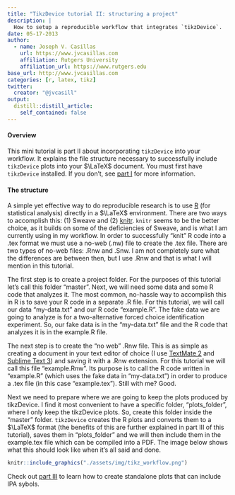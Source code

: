 ```yaml
---
title: "TikzDevice tutorial II: structuring a project"
description: |
  How to setup a reproducible workflow that integrates `tikzDevice`. 
date: 05-17-2013
author:
  - name: Joseph V. Casillas 
    url: https://www.jvcasillas.com
    affiliation: Rutgers University
    affiliation_url: https://www.rutgers.edu
base_url: http://www.jvcasillas.com
categories: [r, latex, tikz]
twitter:
  creator: "@jvcasill"
output:
  distill::distill_article:
    self_contained: false
---
```



#### Overview

This mini tutorial is part II about incorporating `tikzDevice` into your workflow. 
It explains the file structure necessary to successfully include `tikzDevice` plots into your $\LaTeX$ document. 
You must first have `tikzDevice` installed. 
If you don't, see [part I][part I] for more information.

#### The structure

A simple yet effective way to do reproducible research is to use [R][R] (for statistical analysis) directly in a $\LaTeX$ environment. 
There are two ways to accomplish this: (1) Sweave and (2) [knitr][knitr]. 
`knitr` seems to be the better choice, as it builds on some of the deficiencies of Sweave, and is what I am currently using in my workflow. 
In order to successfully "knit" R code into a .tex format we must use a no-web (.nw) file to create the .tex file. 
There are two types of no-web files: .Rnw and .Snw. 
I am not completely sure what the differences are between then, but I use .Rnw and that is what I will mention in this tutorial.

The first step is to create a project folder. 
For the purposes of this tutorial let's call this folder "master". 
Next, we will need some data and some R code that analyzes it. 
The most common, no-hassle way to accomplish this in R is to save your R code in a separate .R file. 
For this tutorial, we will call our data "my-data.txt" and our R code "example.R". 
The fake data we are going to analyze is for a two-alternative forced choice identification experiment. 
So, our fake data is in the "my-data.txt" file and the R code that analyzes it is in the example.R file.

The next step is to create the "no web" .Rnw file. 
This is as simple as creating a document in your text editor of choice (I use [TextMate 2][tm2] and [Sublime Text 3][st3]) and saving it with a .Rnw extension. 
For this tutorial we will call this file "example.Rnw". 
Its purpose is to call the R code written in "example.R" (which uses the fake data in "my-data.txt") in order to produce a .tex file (in this case "example.tex"). 
Still with me? Good.

Next we need to prepare where we are going to keep the plots produced by tikzDevice. 
I find it most convenient to have a specific folder, "plots\_folder", where I only keep the tikzDevice plots. 
So, create this folder inside the "master" folder. 
`tikzDevice` creates the R plots and converts them to a $\LaTeX$ format (the benefits of this are further explained in part III of this tutorial), saves them in "plots\_folder" and we will then include them in the example.tex file which can be compiled into a PDF. 
The image below shows what this should look like when it's all said and done.

```r
knitr::include_graphics("./assets/img/tikz_workflow.png")
```

Check out [part III][part III] to learn how to create standalone plots that can include IPA sybols.


[part I]: /blog/2013-05-11_tikz_-_installation/index.html
[part III]: /blog/2014-05-28_tikz_-_standalone_plots/index.html
[R]: http://www.r-project.org
[knitr]: http://yihui.name/knitr/
[tm2]: https://github.com/textmate/textmate
[st3]: http://www.sublimetext.com

